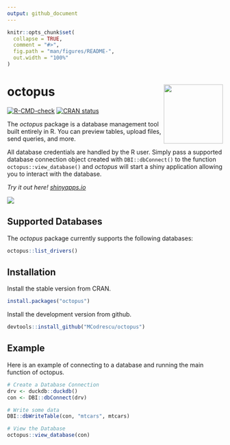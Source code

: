 ```yaml
---
output: github_document
---
```


<!-- README.md is generated from README.Rmd. Please edit that file -->

```r
knitr::opts_chunk$set(
  collapse = TRUE,
  comment = "#>",
  fig.path = "man/figures/README-",
  out.width = "100%"
)
```

# octopus <a href="https://mcodrescu.github.io/octopus/"><img src="https://raw.githubusercontent.com/MCodrescu/octopus/main/images/octopuslogosmall.png" align="right" height="138" /></a>

<!-- badges: start -->

[![R-CMD-check](https://github.com/MCodrescu/octopus/actions/workflows/R-CMD-check.yaml/badge.svg)](https://github.com/MCodrescu/octopus/actions/workflows/R-CMD-check.yaml) [![CRAN status](https://www.r-pkg.org/badges/version/octopus)](https://CRAN.R-project.org/package=octopus)

<!-- badges: end -->

<!-- change -->

The *octopus* package is a database management tool built entirely in R. You can preview tables, upload files, send queries, and more.

All database credentials are handled by the R user. Simply pass a supported database connection object created with `DBI::dbConnect()` to the function `octopus::view_database()` and *octopus* will start a shiny application allowing you to interact with the database.

*Try it out here! [shinyapps.io](https://zszxyy-marcus-codrescu.shinyapps.io/octopusconceptapp/)*

![](https://raw.githubusercontent.com/MCodrescu/octopus/da65cdba6ce2362c7b8c21cd2cf309a3cfcbb17b/images/octopusMainPage3.png)

## Supported Databases

The *octopus* package currently supports the following databases:

```r
octopus::list_drivers()
```


## Installation

Install the stable version from CRAN.

``` r
install.packages("octopus")
```

Install the development version from github.

``` r
devtools::install_github("MCodrescu/octopus")
```

## Example

Here is an example of connecting to a database and running the main function of octopus.

```r
# Create a Database Connection
drv <- duckdb::duckdb()
con <- DBI::dbConnect(drv)

# Write some data
DBI::dbWriteTable(con, "mtcars", mtcars)

# View the Database
octopus::view_database(con)

```
